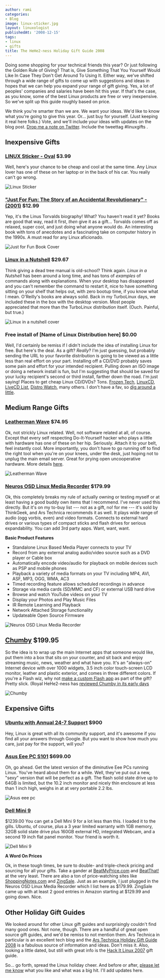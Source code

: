 ```yaml
---
author: rami
categories:
- Blog
image: linux-sticker.jpg
layout: linuxologist
publishedAt: '2008-12-15'
tags:
- linux
- gifts
title: The HeHe2-ness Holiday Gift Guide 2008
---
```


Doing some shopping for your technical friends this year?  Or just following the Golden Rule of Giving?  That is, Give Something That You Yourself Would Like In Case They Don't Get Around To Using It.  Either way, we've shifted through a wide range of gifts to come up with suggestions and ideas in hopes that we can help you expand your range of gift giving.  Yes, a lot of peoples' companies and salaries have been hit this year.  If that's the case, as you know, some of the best Linux products are free or very inexpensive.  So we've split up this guide roughly based on price.

We think you're smarter than we are.  We want your ideas.  We'd like to know what you're going to give this year.  Or...  just buy for yourself.  (Just keeping it real here folks.)  Vote, and we'll include your ideas with updates on the blog post.  [Drop me a note on Twitter](http://www.twitter.com/jcasman). Include the tweettag #linuxgifts .

## Inexpensive Gifts

### [LINUX Sticker - Oval](http://bumperstickers.cafepress.com/item/linux-sticker-oval/8664187) $3.99

Well, here's your chance to be cheap and cool at the same time. Any Linux lover has one of these on her laptop or in the back of his car.  You really can't go wrong.

![Linux Sticker](/assets/images/content/blog/linux-sticker.jpg)

### ["Just For Fun: The Story of an Accidental Revolutionary" - (2001)](http://www.thinkgeek.com/books/nonfiction/38b2/) $12.99

Yep, it's the Linus Torvalds biography!  What?  You haven't read it yet?  Books are good that way, read it first, *then* give it as a gift...  Torvalds comes off as relaxed, super cool, and just doing what anyone would do.  An interesting book with tons of anecdotes and a fascinating take on computer history in the 1990s.  A must read for any Linux aficionado.

![Just for Fun Book Cover](/assets/images/content/blog/just-for-fun.jpg)

### [Linux in a Nutshell](http://oreilly.com/catalog/9780596009304/) $29.67

Think giving a dead tree manual is old-school?  Think again.  *Linux in a Nutshell* has been around a long time, and has tons of *examples* of commands along with explanations.  When your desktop has disappeared and you can't remember the command to restart it, nice to have something sitting on your shelf that helps out, with zero bootup time, if you know what I mean.  O'Reilly's books are always solid.  Back in my TurboLinux days, we included these in the box with the desktop version.  Most people appreciated that more than the TurboLinux distribution itself.  (Ouch.  Painful, but true.)

![Linux in a nutshell cover](/assets/images/content/blog/linux-in-a-nutshell.jpg)

### Free install of [Name of Linux Distribution here] $0.00  

Well, I'd certainly be remiss if I didn't include the idea of installing Linux for free.  But here's the deal.  As a gift?  *Really*?  I'm just guessing, but probably sending the URL to your favorite distribution is going to be viewed as a little less than real effort on your part.  Installing off a CD/DVD probably saves some pain and effort for your intended recipient.  Pulling down an ISO image or doing a network install is fun, but I'm suggesting that should be saved for your lucky recipient's second or third install, farther down the road.  I'm just saying!  Places to get cheap Linux CD/DVDs?  Tons.  [Frozen Tech](http://www.frozentech.com/), [LinuxCD](http://www.linuxcd.org/), [LiveCD List](http://www.livecdlist.com/), [Distro Watch](http://distrowatch.com/), many others.  I don't have a fav, so [dig around a little](http://en.wikipedia.org/wiki/Comparison\_of\_Linux\_Live\_CDs).

## Medium Range Gifts

### [Leatherman Wave](http://www.llbean.com/webapp/wcs/stores/servlet/CategoryDisplay?storeId=1&catalogId=1&langId=-1&categoryId=40289&productId=669325&qs=5686472-Google\_Product\_Submit) $74.95

Ok, not strickly Linux related.  Well, not software related at all, of course.  Except that every self respecting Do-It-Yourself hacker who plays a little with hardware has one of these on her hip.  Seriously.  Attach it to your belt, feel instantly cool.  More importantly, you don't have to go running off to find the right tool when you're on your knees, under the desk, just hoping not to unplug the main email server.  Great for prying open uncooperative hardware.  More details [here](http://www.leatherman.com/multi-tools/25th-anniversary/wave.aspx).

![Leatherman Wave](/assets/images/content/blog/leatherman-wave.png)

### [Neuros OSD Linux Media Recorder](http://www.thinkgeek.com/computing/drives/8af5/) $179.99
Ok, this completely breaks my rule of actually owning or testing myself or at least having a good buddy own items that I recommend.  I've never used this directly.  But it's on my to-buy list --- not as a gift, no! for me --- it's sold by  ThinkGeek, and Ars Technica recommends it as well.  It plays wide range of audio (ogg vorbis, even) and video formats.  Connects to external hard drives or various types of compact sticks and flash drives for serious expandability.  You can add 3rd party apps.  Want, want, want.

**Basic Product Features**

* Standalone Linux Based Media Player connects to your TV
* Record from any external analog audio/video source such as a DVD player or Cable box
* Automatically encode video/audio for playback on mobile devices such as PSP and mobile phones
* Playback a variety of media formats on your TV including MP4, AVI, ASF, MP3, OGG, WMA, AC3
* Timed recording feature allows scheduled recordings in advance
* Storage via media cards (SD/MMC and CF) or external USB hard drive
* Browse and watch YouTube videos on your TV
* Display your Photos and Play Music Files
* IR Remote Learning and Playback
* Network Attached Storage functionality
* Updateable Open Source Firmware 

![Neuros OSD Linux Media Recorder](/assets/images/content/blog/neuros_osd_black.jpg)

## [Chumby]() $199.95  

So the idea is to wrap up the main Internet apps that someone would like, put them into a box that sits on your counter, and sit back and enjoy streaming music, news, weather and what have you.  It's an "always-on" Internet device with over 1000 widgets, 3.5 inch color touch-screen LCD monitor, leather and plastic exterior, and comes in three different colors.  If you're a Flash wiz, why not [make a custom Flash app](http://www.chumby.com/developers/flash) as part of the gift?  Pretty slick. (Royal HeHe2-ness has [reviewed Chumby in its early days](/2007/11/06/chumby-the-newest-gadget-on-my-wishlist)

![Chumby](/assets/images/content/blog/chlatte_front.jpg)

## Expensive Gifts

### [Ubuntu with Annual 24-7 Support](http://www.ubuntu.com/support/paid) $900  

Hey, Linux is great with all its community support, and it's awesome if you find all your answers through Google.  But you want to show how much you care, just pay for the support, will you?

### [Asus Eee PC S101](http://eeepc.asus.com/global/products101.html) $699.00

Oh, go ahead.  Get the latest version of the diminutive Eee PCs running Linux.  You've heard about them for a while.  Well, they've put out a new, "sexy" version that will be perfect as a gift.  The flash solid state drive up to 64GB is limited, but the 10.2 inch monitor and nicely thin enclosure at less than 1 inch high, weighs in at at very portable 2.2 lbs.

![Asus eee pc](/assets/images/content/blog/eee-pc-holiday.jpg)

### [Dell Mini 9]() 

$1239.00  You can get a Dell Mini 9 for a lot less than this.  I loaded it to the gills.  Ubuntu, of course, plus a 3 year limited warranty with 1GB memory, 32GB solid state drive plus 160GB external HD, integrated Webcam, and a second 19 inch flat panel monitor.  Your friend is worth it.

![Dell Mini 9](/assets/images/content/blog/inspn_mini_9_black_sunset.jpg)

**A Word On Prices**

Ok, in these tough times, be sure to double- and triple-check pricing and sourcing for all your gifts.  Take a gander at [BeatMyPrice.com](http://www.beatmyprice.com/) and [BeatThat!](http://beatthat.com) at the very least.  There are also a ton of price-watching sites like [ShoppingNotes.com](http://shoppingnotes.com) and [ZingSale](http:/zingsale.com).  Just as an example, I just plugged in the Neuros OSD Linux Media Recorder which I list here as $179.99\.  ZingSale came up with at least 2 good entries in Amazon starting at $129.99 and going down.  Nice.

## Other Holiday Gift Guides

We looked around for other Linux gift guides and surprisingly couldn't find many good ones.  Not none, though.  There are a handful of great open source gift guides, and we'd be remiss to not mention them.  Ars Technica in particular is an excellent tech blog and the [Ars Technica Holiday Gift Guide 2008](http://arstechnica.com/guides/buyer/holiday-gift-guide-2008.ars/13) is a fabulous source of information and ideas.  Don't miss it.  Also, looking a little dated, but still with great info is the [Hack It Linux 2007](http://www.hackitlinux.com/50226711/what\_christmas\_gift\_to\_give\_to\_a\_linux\_geek.php) gift guide.

So... go forth, spread the Linux holiday cheer.  And before or after, [please let me know](http://twitter.com/jcasman) what you like and what was a big hit.  I'll add updates here.